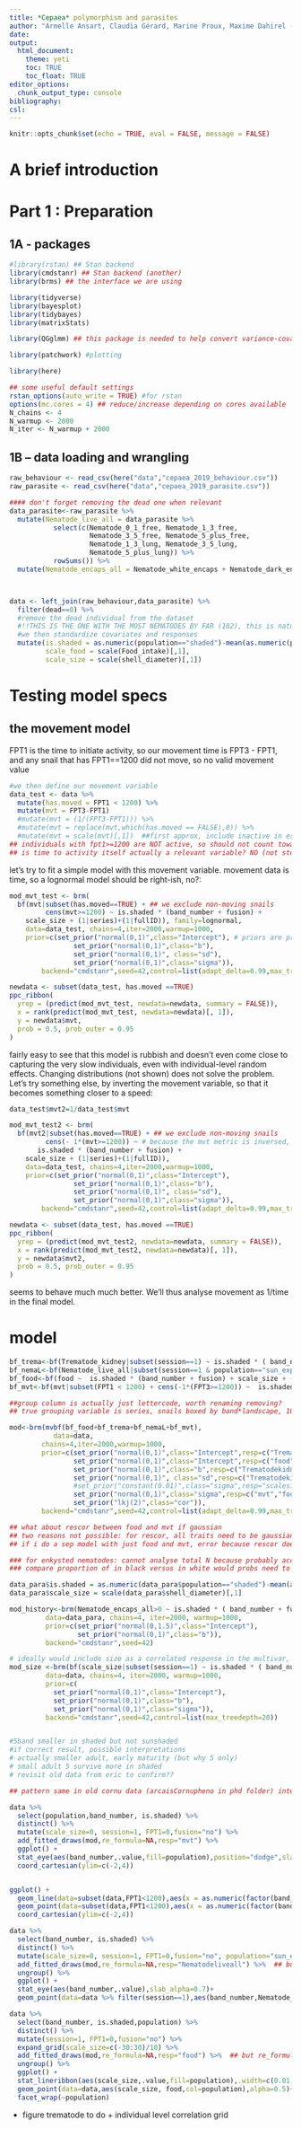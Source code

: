 ```yaml
---
title: *Cepaea* polymorphism and parasites
author: "Armelle Ansart, Claudia Gérard, Marine Proux, Maxime Dahirel (this code by M. Dahirel)"
date:
output: 
  html_document:
    theme: yeti
    toc: TRUE
    toc_float: TRUE
editor_options:
  chunk_output_type: console
bibliography:
csl:
---
```



```r
knitr::opts_chunk$set(echo = TRUE, eval = FALSE, message = FALSE)
```


# A brief introduction

<!--to do-->

# Part 1 : Preparation

## 1A - packages

```r
#library(rstan) ## Stan backend
library(cmdstanr) ## Stan backend (another)
library(brms) ## the interface we are using

library(tidyverse)
library(bayesplot)
library(tidybayes)
library(matrixStats)

library(QGglmm) ## this package is needed to help convert variance-covariance matrices from latent to data scale

library(patchwork) #plotting

library(here)

## some useful default settings
rstan_options(auto_write = TRUE) #for rstan
options(mc.cores = 4) ## reduce/increase depending on cores available
N_chains <- 4
N_warmup <- 2000 
N_iter <- N_warmup + 2000 
```


## 1B – data loading and wrangling

```r
raw_behaviour <- read_csv(here("data","cepaea_2019_behaviour.csv"))
raw_parasite <- read_csv(here("data","cepaea_2019_parasite.csv"))
```


```r
#### don't forget removing the dead one when relevant
data_parasite<-raw_parasite %>% 
  mutate(Nematode_live_all = data_parasite %>% 
           select(c(Nematode_0_1_free, Nematode_1_3_free, 
                    Nematode_3_5_free, Nematode_5_plus_free, 
                    Nematode_1_3_lung, Nematode_3_5_lung, 
                    Nematode_5_plus_lung)) %>% 
           rowSums()) %>% 
  mutate(Nematode_encaps_all = Nematode_white_encaps + Nematode_dark_encaps)



data <- left_join(raw_behaviour,data_parasite) %>% 
  filter(dead==0) %>% 
  #remove the dead individual from the dataset 
  #!!THIS IS THE ONE WITH THE MOST NEMATODES BY FAR (102), this is natural history info to not forget
  #we then standardize covariates and responses
  mutate(is.shaded = as.numeric(population=="shaded")-mean(as.numeric(population=="is.shaded")),
         scale_food = scale(Food_intake)[,1],
         scale_size = scale(shell_diameter)[,1])
```

# Testing model specs

## the movement model

FPT1 is the time to initiate activity, so our movement time is FPT3 - FPT1, and any snail that has FPT1==1200 did not move, so no valid movement value


```r
#we then define our movement variable
data_test <- data %>% 
  mutate(has.moved = FPT1 < 1200) %>% 
  mutate(mvt = FPT3-FPT1)
  #mutate(mvt = (1/(FPT3-FPT1))) %>% 
  #mutate(mvt = replace(mvt,which(has.moved == FALSE),0)) %>% 
  #mutate(mvt = scale(mvt)[,1])  ##first approx, include inactive in estimates of scaling
## individuals with fpt1>=1200 are NOT active, so should not count towards mvt model
## is time to activity itself actually a relevant variable? NO (not stdised in the petri to, table phase, just let them habituate until they move)
```

let's try to fit a simple model with this movement variable. movement data is time, so a lognormal model should be right-ish, no?:

```r
mod_mvt_test <- brm(
  bf(mvt|subset(has.moved==TRUE) + ## we exclude non-moving snails 
         cens(mvt>=1200) ~ is.shaded * (band_number + fusion) + 
    scale_size + (1|series)+(1|fullID)), family=lognormal,
    data=data_test, chains=4,iter=2000,warmup=1000,
    prior=c(set_prior("normal(0,1)",class="Intercept"), # priors are probably bad but this is just for testing
                set_prior("normal(0,1)",class="b"),
                set_prior("normal(0,1)", class="sd"),
                set_prior("normal(0,1)",class="sigma")),
        backend="cmdstanr",seed=42,control=list(adapt_delta=0.99,max_treedepth=15))
```

```r
newdata <- subset(data_test, has.moved ==TRUE)
ppc_ribbon(
  yrep = (predict(mod_mvt_test, newdata=newdata, summary = FALSE)),
  x = rank(predict(mod_mvt_test, newdata=newdata)[, 1]),
  y = newdata$mvt,
  prob = 0.5, prob_outer = 0.95
)
```

fairly easy to see that this model is rubbish and doesn't even come close to capturing the very slow individuals, even with individual-level random effects. Changing distributions (not shown) does not solve the problem. Let's try something else, by inverting the movement variable, so that it becomes something closer to a speed:

```r
data_test$mvt2=1/data_test$mvt

mod_mvt_test2 <- brm(
  bf(mvt2|subset(has.moved==TRUE) + ## we exclude non-moving snails 
         cens(- 1*(mvt>=1200)) ~ # because the mvt metric is inversed, the censure is too (right- to left-) 
       is.shaded * (band_number + fusion) + 
    scale_size + (1|series)+(1|fullID)),
    data=data_test, chains=4,iter=2000,warmup=1000,
    prior=c(set_prior("normal(0,1)",class="Intercept"),
                set_prior("normal(0,1)",class="b"),
                set_prior("normal(0,1)", class="sd"),
                set_prior("normal(0,1)",class="sigma")),
        backend="cmdstanr",seed=42,control=list(adapt_delta=0.99,max_treedepth=15))
```

```r
newdata <- subset(data_test, has.moved ==TRUE)
ppc_ribbon(
  yrep = (predict(mod_mvt_test2, newdata=newdata, summary = FALSE)),
  x = rank(predict(mod_mvt_test2, newdata=newdata)[, 1]),
  y = newdata$mvt2,
  prob = 0.5, prob_outer = 0.95
)
```

seems to behave much much better. We'll thus analyse movement as 1/time in the final model.



# model 

```r
bf_trema<-bf(Trematode_kidney|subset(session==1) ~ is.shaded * ( band_number + fusion) + scale_size + (1|series)+(1|q|fullID),family=poisson)
bf_nemaL<-bf(Nematode_live_all|subset(session==1 & population=="sun_exposed") ~ band_number + fusion + scale_size + (1|series)+(1|q|fullID),family=poisson)
bf_food<-bf(food ~  is.shaded * (band_number + fusion) + scale_size + (1|series)+(1|q|fullID))
bf_mvt<-bf(mvt|subset(FPT1 < 1200) + cens(-1*(FPT3>=1200)) ~  is.shaded * (band_number + fusion) + scale_size + (1|series)+(1|q|fullID))

##group column is actually just lettercode, worth renaming removing?
## true grouping variable is series, snails boxed by band*landscape, 10 of each taken in series, then replaced in box before second test

mod<-brm(mvbf(bf_food+bf_trema+bf_nemaL+bf_mvt),
           data=data,
        chains=4,iter=2000,warmup=1000,
        prior=c(set_prior("normal(0,1)",class="Intercept",resp=c("Trematodekidney","Nematodeliveall")),
                set_prior("normal(0,1)",class="Intercept",resp=c("food","mvt")),
                set_prior("normal(0,1)",class="b",resp=c("Trematodekidney","Nematodeliveall","food","mvt")),
                set_prior("normal(0,1)", class="sd",resp=c("Trematodekidney","Nematodeliveall","food","mvt")),
                #set_prior("constant(0.01)",class="sigma",resp="scalesize"),
                set_prior("normal(0,1)",class="sigma",resp=c("mvt","food")),
                set_prior("lkj(2)",class="cor")),
        backend="cmdstanr",seed=42,control=list(adapt_delta=0.99,max_treedepth=10))

## what about rescor between food and mvt if gaussian
## two reasons not possible: for rescor, all traits need to be gaussian in the multivar model
## if i do a sep model with just food and mvt, error because rescor doesn't allow for cens or subset aterms (only se mi and weights)

### for enkysted nematodes: cannot analyse total N because probably accrue with age, which we do not know here
### compare proportion of in black versus in white would probs need to know actual surface of each (+ bias towards trapping close to opening, where more black), so just natural history and evidence that nematodes are present in marais, just not when we sampled (seasonality?)

data_para$is.shaded = as.numeric(data_para$population=="shaded")-mean(as.numeric(data_para$population=="is.shaded"))
data_para$scale_size = scale(data_para$shell_diameter)[,1]

mod_history<-brm(Nematode_encaps_all>0 ~ is.shaded * ( band_number + fusion ) + scale_size,family=bernoulli,
         data=data_para, chains=4, iter=2000, warmup=1000,
         prior=c(set_prior("normal(0,1.5)",class="Intercept"),
                 set_prior("normal(0,1)",class="b")),
         backend="cmdstanr",seed=42)

# ideally would include size as a correlated response in the multivar, not a covariate, but splitting indvar bw sigma and SD is WAY TOO HARD
mod_size <-brm(bf(scale_size|subset(session==1) ~ is.shaded * ( band_number + fusion )),
         data=data, chains=4, iter=2000, warmup=1000,
         prior=c(
           set_prior("normal(0,1)",class="Intercept"),
           set_prior("normal(0,1)",class="b"),
           set_prior("normal(0,1)",class="sigma")),
         backend="cmdstanr",seed=42,control=list(max_treedepth=20))


#5band smaller in shaded but not sunshaded
#if correct result, possible interpretations
# actually smaller adult, early maturity (but why 5 only)
# small adult 5 survive more in shaded
# revisit old data from eric to confirm??

## pattern same in old cornu data (arcaisCornupheno in phd folder) intermediate vs ferme, ouvert is vineyard (no cepaea there), so something cross specific and cross temp
```

```r
data %>% 
  select(population,band_number, is.shaded) %>% 
  distinct() %>% 
  mutate(scale_size=0, session=1, FPT1=0,fusion="no") %>% 
  add_fitted_draws(mod,re_formula=NA,resp="mvt") %>% 
  ggplot() +
  stat_eye(aes(band_number,.value,fill=population),position="dodge",slab_alpha=0.7)+
  coord_cartesian(ylim=c(-2,4))


ggplot() +
  geom_line(data=subset(data,FPT1<1200),aes(x = as.numeric(factor(band_number))+0.25*session-0.5-0.4*is.shaded,col=population, y=mvt, group=fullID), show.legend = FALSE,alpha=0.4) +
  geom_point(data=subset(data,FPT1<1200),aes(x = as.numeric(factor(band_number))+0.25*session-0.5-0.4*is.shaded,col=population, y=mvt), show.legend = FALSE,alpha=0.4)+
  coord_cartesian(ylim=c(-2,4))
```

```r
data %>% 
  select(band_number, is.shaded) %>% 
  distinct() %>% 
  mutate(scale_size=0, session=1, FPT1=0,fusion="no", population="sun_exposed") %>% 
  add_fitted_draws(mod,re_formula=NA,resp="Nematodeliveall") %>%  ## but re_formula NA not right for poisson ORLE, right? at least not for mean
  ungroup() %>% 
  ggplot() +
  stat_eye(aes(band_number,.value),slab_alpha=0.7)+
  geom_point(data=data %>% filter(session==1),aes(band_number,Nematode_live_all),alpha=0.5,position=position_jitter(height=0))
```

```r
data %>% 
  select(band_number, is.shaded,population) %>% 
  distinct() %>% 
  mutate(session=1, FPT1=0,fusion="no") %>%
  expand_grid(scale_size=c(-30:30)/10) %>% 
  add_fitted_draws(mod,re_formula=NA,resp="food") %>%  ## but re_formula NA not right for poisson ORLE, right? at least not for mean
  ungroup() %>% 
  ggplot() +
  stat_lineribbon(aes(scale_size,.value,fill=population),.width=c(0.01,0.95))+
  geom_point(data=data,aes(scale_size, food,col=population),alpha=0.5)+
  facet_wrap(~population)
```

+ figure trematode to do + individual level correlation grid

